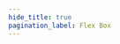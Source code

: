 ```yaml
---
hide_title: true
pagination_label: Flex Box
---
```



<FeatureIcon src={css} alt="Flex Box" title="Flex Box" />
<LinkList
  srcList={[
    {
      title: "Flex",
      link: "/docs/css/flex-box/flex",
      src: css,
      alt: "Flex",
    },
  ]}
/>
